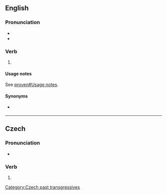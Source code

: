 {{also|proveď}}
==English==

===Pronunciation===
* {{IPA|en|/ˈpɹuːvd/}}
* {{audio|en|en-us-proved.ogg|Audio (US)}}

===Verb===
{{head|en|verb form}}

# {{en-past of|prove}}

====Usage notes====
See [[proven#Usage notes]].

====Synonyms====
* {{l|en|proven}} {{qualifier|proscribed}}

----

==Czech==

===Pronunciation===
* {{cs-IPA}}

===Verb===
{{head|cs|verb form}}

# {{inflection of|cs|provést||m|s|past|transgressive}}

[[Category:Czech past transgressives]]